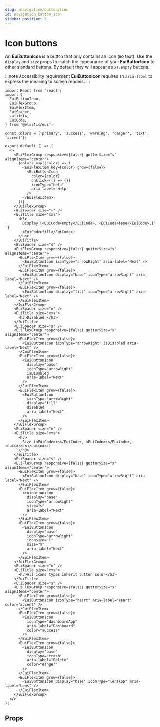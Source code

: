 ```yaml
---
slug: /navigation/button/icon
id: navigation_button_icon
sidebar_position: 3
---
```


# Icon buttons

An **EuiButtonIcon** is a button that only contains an icon (no text). Use the `display` and `size` props to match the appearance of your **EuiButtonIcon** to other standard buttons. By default they will appear as `xs`, `empty` buttons.

:::note Accessibility requirement
**EuiButtonIcon** requires an `aria-label` to express the meaning to screen readers.
:::

```tsx interactive
import React from 'react';
import {
  EuiButtonIcon,
  EuiFlexGroup,
  EuiFlexItem,
  EuiSpacer,
  EuiTitle,
  EuiCode,
} from '@elastic/eui';

const colors = ['primary', 'success', 'warning', 'danger', 'text', 'accent'];

export default () => (
  <>
    <EuiFlexGroup responsive={false} gutterSize="s" alignItems="center">
      {colors.map((color) => (
        <EuiFlexItem key={color} grow={false}>
          <EuiButtonIcon
            color={color}
            onClick={() => {}}
            iconType="help"
            aria-label="Help"
          />
        </EuiFlexItem>
      ))}
    </EuiFlexGroup>
    <EuiSpacer size="m" />
    <EuiTitle size="xxs">
      <h3>
        Display (<EuiCode>empty</EuiCode>, <EuiCode>base</EuiCode>,{' '}
        <EuiCode>fill</EuiCode>)
      </h3>
    </EuiTitle>
    <EuiSpacer size="s" />
    <EuiFlexGroup responsive={false} gutterSize="s" alignItems="center">
      <EuiFlexItem grow={false}>
        <EuiButtonIcon iconType="arrowRight" aria-label="Next" />
      </EuiFlexItem>
      <EuiFlexItem grow={false}>
        <EuiButtonIcon display="base" iconType="arrowRight" aria-label="Next" />
      </EuiFlexItem>
      <EuiFlexItem grow={false}>
        <EuiButtonIcon display="fill" iconType="arrowRight" aria-label="Next" />
      </EuiFlexItem>
    </EuiFlexGroup>
    <EuiSpacer size="m" />
    <EuiTitle size="xxs">
      <h3>Disabled </h3>
    </EuiTitle>
    <EuiSpacer size="s" />
    <EuiFlexGroup responsive={false} gutterSize="s" alignItems="center">
      <EuiFlexItem grow={false}>
        <EuiButtonIcon iconType="arrowRight" isDisabled aria-label="Next" />
      </EuiFlexItem>
      <EuiFlexItem grow={false}>
        <EuiButtonIcon
          display="base"
          iconType="arrowRight"
          isDisabled
          aria-label="Next"
        />
      </EuiFlexItem>
      <EuiFlexItem grow={false}>
        <EuiButtonIcon
          iconType="arrowRight"
          display="fill"
          disabled
          aria-label="Next"
        />
      </EuiFlexItem>
    </EuiFlexGroup>
    <EuiSpacer size="m" />
    <EuiTitle size="xxs">
      <h3>
        Size (<EuiCode>xs</EuiCode>, <EuiCode>s</EuiCode>, <EuiCode>m</EuiCode>)
      </h3>
    </EuiTitle>
    <EuiSpacer size="s" />
    <EuiFlexGroup responsive={false} gutterSize="s" alignItems="center">
      <EuiFlexItem grow={false}>
        <EuiButtonIcon display="base" iconType="arrowRight" aria-label="Next" />
      </EuiFlexItem>
      <EuiFlexItem grow={false}>
        <EuiButtonIcon
          display="base"
          iconType="arrowRight"
          size="s"
          aria-label="Next"
        />
      </EuiFlexItem>
      <EuiFlexItem grow={false}>
        <EuiButtonIcon
          display="base"
          iconType="arrowRight"
          iconSize="l"
          size="m"
          aria-label="Next"
        />
      </EuiFlexItem>
    </EuiFlexGroup>
    <EuiSpacer size="m" />
    <EuiTitle size="xxs">
      <h3>All icons types inherit button color</h3>
    </EuiTitle>
    <EuiSpacer size="s" />
    <EuiFlexGroup responsive={false} gutterSize="s" alignItems="center">
      <EuiFlexItem grow={false}>
        <EuiButtonIcon iconType="heart" aria-label="Heart" color="accent" />
      </EuiFlexItem>
      <EuiFlexItem grow={false}>
        <EuiButtonIcon
          iconType="dashboardApp"
          aria-label="Dashboard"
          color="success"
        />
      </EuiFlexItem>
      <EuiFlexItem grow={false}>
        <EuiButtonIcon
          display="base"
          iconType="trash"
          aria-label="Delete"
          color="danger"
        />
      </EuiFlexItem>
      <EuiFlexItem grow={false}>
        <EuiButtonIcon display="base" iconType="lensApp" aria-label="Lens" />
      </EuiFlexItem>
    </EuiFlexGroup>
  </>
);
```

## Props


<PropTable definition={docgen.EuiButtonIcon} />
